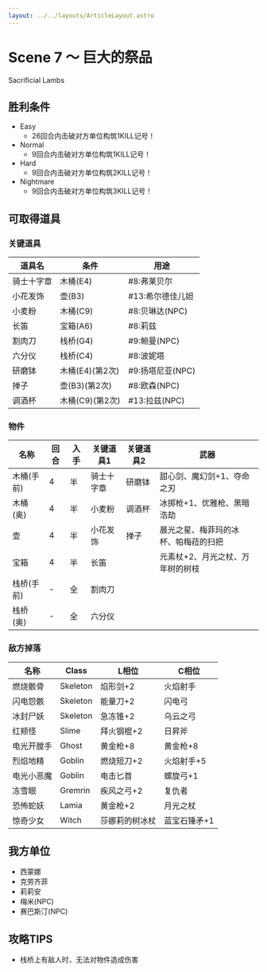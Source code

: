 ```yaml
---
layout: ../../layouts/ArticleLayout.astro
---
```

# Scene 7 ～ 巨大的祭品  

Sacrificial Lambs

## 胜利条件 

- Easy
  - 26回合内击破对方单位构筑1KILL记号！
- Normal
  - 9回合内击破对方单位构筑1KILL记号！
- Hard
  - 9回合内击破对方单位构筑2KILL记号！
- Nightmare
  - 9回合内击破对方单位构筑3KILL记号！

## 可取得道具 

### 关键道具

|道具名|条件|用途|
|---|---|---|
|骑士十字章|木桶(E4)|#8:弗莱贝尔|
|小花发饰|壶(B3)|#13:希尔德佳儿妲|
|小麦粉|木桶(C9)|#8:贝琳达(NPC)|
|长笛|宝箱(A6)|#8:莉兹|
|割肉刀|栈桥(G4)|#9:鲍曼(NPC)|
|六分仪|栈桥(C4)|#8:波妮塔|
|研磨钵|木桶(E4)(第2次)|#9:扬塔尼亚(NPC)|
|掸子|壶(B3)(第2次)|#8:欧森(NPC)|
|调酒杯|木桶(C9)(第2次)|#13:拉兹(NPC)|

### 物件

|名称|回合|入手|关键道具1|关键道具2|武器|
|---|---|---|---|---|---|
|木桶(手前)|4|半|骑士十字章|研磨钵|甜心剑、魔幻剑+1、夺命之刃|
|木桶(奥)|4|半|小麦粉|调酒杯|冰掷枪+1、优雅枪、黑暗浩劫|
|壶|4|半|小花发饰|掸子|晨光之星、梅菲玛的冰杯、帕梅菈的扫把|
|宝箱|4|半|长笛||元素杖+2、月光之杖、万年树的树枝|
|栈桥(手前)|-|全|割肉刀|||
|栈桥(奥)|-|全|六分仪|||

### 敌方掉落

|名称|Class|L相位|C相位|
|---|---|---|---|
|燃烧骸骨|Skeleton|焰形剑+2|火焰射手|
|闪电怨骸|Skeleton|能量刀+2|闪电弓|
|冰封尸妖|Skeleton|急冻锥+2|乌云之弓|
|红颊怪|Slime|拜火钢棍+2|日昇斧|
|电光开膛手|Ghost|黄金枪+8|黄金枪+8|
|烈焰地精|Goblin|燃烧短刀+2|火焰射手+5|
|电光小恶魔|Goblin|电击匕首|螺旋弓+1|
|冻雪眼|Gremrin|疾风之弓+2|复仇者|
|恐怖蛇妖|Lamia|黄金枪+2|月光之杖|
|惊奇少女|Witch|莎娜莉的树冰杖|蓝宝石锤矛+1|

## 我方单位 

- 西蒙娜
- 克劳齐菲
- 莉莉安
- 梅米(NPC)
- 赛巴斯汀(NPC)

## 攻略TIPS 

- 栈桥上有敌人时，无法对物件造成伤害

